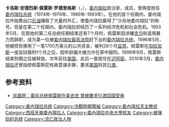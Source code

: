 {{Infobox Officeholder| name=卡洛斯·安德烈斯·佩雷斯
| image=Carlos Andrés Pérez.jpg
| imagesize=200px
| caption =
| order=55任[[委内瑞拉总统|委内瑞拉总统]]
| term_start=1974年3月12日
| term_end=1979年3月12日
| order2=58任[[委内瑞拉总统|委内瑞拉总统]]
| term_start2=1989年2月2日
| term_end2=1993年5月20日
| birth_date={{birth date|1922|10|27|df=y}}
| birth_place={{VEN}}[[塔奇拉州|塔奇拉州]][[鲁维奥|鲁维奥]]
| death_date={{death date and age|2010|12|25|1922|10|27|df=y}}
| death_place={{USA}}[[佛罗里达州|佛罗里达州]][[迈阿密|迈阿密]]
| religion=[[天主教|天主教]]
| signature=Carlos Andrés Pérez Signature.svg
| party={{le|民主行动党 (委内瑞拉)|Democratic Action (Venezuela)|民主行动党}}
}}
'''卡洛斯·安德烈斯·佩雷斯·罗德里格斯'''（{{lang-es|'''Carlos Andrés Pérez Rodríguez'''}}，{{bd|1922年|10月27日|2010年|12月25日|catIdx=Pérez Rodríguez}}），[[委内瑞拉|委内瑞拉]]政治家，{{le|民主行动党 (委内瑞拉)|Democratic Action (Venezuela)|民主行动党}}成员，曾两度担任[[委内瑞拉总统|委内瑞拉总统]]（1974年-1979年、1989年-1993年）。在他的首个任期内，委内瑞拉开始靠出口[[石油|石油]]赚取了大量的外汇，使委内瑞拉赢得了“沙烏地委内瑞拉”的称号。但是在第二个任期内，委内瑞拉却经历了一系列经济危机和社会危机。1993年5月，在距他的第二任总统任期结束还有7个月时，佩雷斯因涉嫌[[贪污|贪污]]和滥用暴力而辞职，成为第一位被[[委内瑞拉最高法院|委内瑞拉最高法院]]赶下台的[[委内瑞拉总统|委内瑞拉总统]]。1996年5月，他被控告挪用了一笔1700万美元的公共资金，被判28个月[[监禁|监禁]]。佩雷斯在[[加拉加斯|加拉加斯]]一座监狱服刑1个月之后，因年龄偏大被允许在家中服刑。1998年9月，佩雷斯结束刑期之后被释放。次年前往[[美国|美国]]，此后一直居住在[[迈阿密|迈阿密]]。2010年3月，[[委内瑞拉|委内瑞拉]]还曾指控佩雷斯犯有故意谋杀罪，要求[[美国|美国]]将其[[引渡|引渡]]。


{{start box}}
{{succession box|[[拉斐尔·卡尔德拉|拉斐尔·卡尔德拉]]|[[路易斯·埃雷拉·坎平斯|路易斯·埃雷拉·坎平斯]]|[[委内瑞拉总统|委内瑞拉总统]]|1974年-1979年}}
{{succession box|[[海梅·卢辛奇|海梅·卢辛奇]]|[[奥克塔维奥·莱帕赫|奥克塔维奥·莱帕赫]]<br />（代理）|[[委内瑞拉总统|委内瑞拉总统]]|1989年-1993年}}
{{end box}}

==参考资料==
*[http://news.ifeng.com/world/detail_2010_12/27/3711898_0.shtml 凤凰网：委前总统佩雷斯在美去世 曾被要求引渡回国受审]{{Wayback|url=http://news.ifeng.com/world/detail_2010_12/27/3711898_0.shtml |date=20111204150527 }}


{{Authority control}}
{{DEFAULTSORT:Perez, Carlos Andres}}
[[Category:委内瑞拉总统|Category:委内瑞拉总统]]
[[Category:冷戰時期領袖|Category:冷戰時期領袖]]
[[Category:委內瑞拉天主教徒|Category:委內瑞拉天主教徒]]
[[Category:西班牙裔委內瑞拉人|Category:西班牙裔委內瑞拉人]]
[[Category:委內瑞拉中央大學校友|Category:委內瑞拉中央大學校友]]
[[Category:被弹劾的总统|Category:被弹劾的总统]]
[[Category:流亡政治人物|Category:流亡政治人物]]